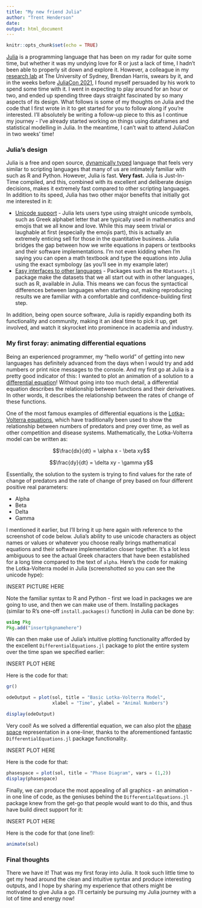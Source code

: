 ```yaml
---
title: "My new friend Julia"
author: "Trent Henderson"
date: 
output: html_document
---
```


```r
knitr::opts_chunk$set(echo = TRUE)
```

[Julia](https://julialang.org) is a programming language that has been on my radar for quite some time, but whether it was my undying love for R or just a lack of time, I hadn't been able to properly sit down and explore it. However, a colleague in my [research lab](https://dynamicsandneuralsystems.github.io) at The University of Sydney, Brendan Harris, swears by it, and in the weeks before [JuliaCon 2021](https://juliacon.org/2021/), I found myself persuaded by his work to spend some time with it. I went in expecting to play around for an hour or two, and ended up spending three days straight fascinated by so many aspects of its design. What follows is some of my thoughts on Julia and the code that I first wrote in it to get started for you to follow along if you're interested. I'll absolutely be writing a follow-up piece to this as I continue my journey - I've already started working on things using dataframes and statistical modelling in Julia. In the meantime, I can't wait to attend JuliaCon in two weeks' time!

### Julia's design

Julia is a free and open source, [dynamically typed](https://docs.julialang.org/en/v1/manual/types/) language that feels very similar to scripting languages that many of us are intimately familiar with such as R and Python. However, Julia is fast. **Very fast.** Julia is Just-In-Time compiled, and this, combined with its excellent and deliberate design decisions, makes it extremely fast compared to other scripting languages. In addition to its speed, Julia has two other major benefits that initially got me interested in it:

* [Unicode support](https://docs.julialang.org/en/v1/manual/unicode-input/) - Julia lets users type using straight unicode symbols, such as Greek alphabet letter that are typically used in mathematics and emojis that we all know and love. While this may seem trivial or laughable at first (especially the emojis part), this is actually an extremely enticing sell for those in the quantitative business. Julia bridges the gap between how we write equations in papers or textbooks and their software implementations. I'm not even kidding when I'm saying you can open a math textbook and type the equations into Julia using the exact symbology (as you'll see in my example later)
* [Easy interfaces to other languages](https://github.com/JuliaStats/RDatasets.jl) - Packages such as the `RDatasets.jl` package make the datasets that we all start out with in other languages, such as R, available in Julia. This means we can focus the syntactical differences between languages when starting out, making reproducing results we are familiar with a comfortable and confidence-building first step.

In addition, being open source software, Julia is rapidly expanding both its functionality and community, making it an ideal time to pick it up, get involved, and watch it skyrocket into prominence in academia and industry.

### My first foray: animating differential equations

Being an experienced programmer, my "hello world" of getting into new languages has definitely advanced from the days when I would try and add numbers or print nice messages to the console. And my first go at Julia is a pretty good indicator of this: I wanted to plot an animation of a solution to a [differential equation](https://en.wikipedia.org/wiki/Differential_equation)! Without going into too much detail, a differential equation describes the relationship between functions and their derivatives. In other words, it describes the relationship between the rates of change of these functions.

One of the most famous examples of differential equations is the [Lotka-Volterra equations](https://en.wikipedia.org/wiki/Lotka–Volterra_equations), which have traditionally been used to show the relationship between numbers of predators and prey over time, as well as other competition and disease systems. Mathematically, the Lotka-Volterra model can be written as:

$$\frac{dx}{dt} = \alpha x - \beta xy$$

$$\frac{dy}{dt} = \delta xy - \gamma y$$

Essentially, the solution to the system is trying to find values for the rate of change of predators and the rate of change of prey based on four different positive real parameters:

* Alpha
* Beta
* Delta
* Gamma

I mentioned it earlier, but I'll bring it up here again with reference to the screenshot of code below. Julia's ability to use unicode characters as object names or values or whatever you choose really brings mathematical equations and their software implementation closer together. It's a lot less ambiguous to see the actual Greek characters that have been established for a long time compared to the text of `alpha`. Here's the code for making the Lotka-Volterra model in Julia (screenshotted so you can see the unicode hype):

INSERT PICTURE HERE

Note the familiar syntax to R and Python - first we load in packages we are going to use, and then we can make use of them. Installing packages (similar to R's one-off `install.packages()` function) in Julia can be done by:

```julia
using Pkg
Pkg.add("insertpkgnamehere")
```

We can then make use of Julia's intuitive plotting functionality afforded by the excellent `DifferentialEquations.jl` package to plot the entire system over the time span we specified earlier:

INSERT PLOT HERE

Here is the code for that:

```julia
gr()

odeOutput = plot(sol, title = "Basic Lotka-Volterra Model", 
                 xlabel = "Time", ylabel = "Animal Numbers")

display(odeOutput)
```

Very cool! As we solved a differential equation, we can also plot the [phase space](https://en.wikipedia.org/wiki/Phase_space_method) representation in a one-liner, thanks to the aforementioned fantastic `DifferentialEquations.jl` package functionality.

INSERT PLOT HERE

Here is the code for that:

```julia
phasespace = plot(sol, title = "Phase Diagram", vars = (1,2))
display(phasespace)
```

Finally, we can produce the most appealing of all graphics - an animation - in one line of code, as the geniuses behind the `DifferentialEquations.jl` package knew from the get-go that people would want to do this, and thus have build direct support for it:

INSERT PLOT HERE

Here is the code for that (one line!):

```julia
animate(sol)
```

### Final thoughts

There we have it! That was my first foray into Julia. It took such little time to get my head around the clean and intuitive syntax and produce interesting outputs, and I hope by sharing my experience that others might be motivated to give Julia a go. I'll certainly be pursuing my Julia journey with a lot of time and energy now!
